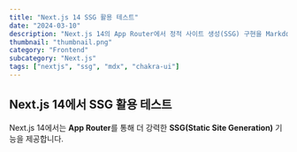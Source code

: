 ```yaml
---
title: "Next.js 14 SSG 활용 테스트"
date: "2024-03-10"
description: "Next.js 14의 App Router에서 정적 사이트 생성(SSG) 구현을 MarkdownRenderer를 활용해 테스트합니다."
thumbnail: "thumbnail.png"
category: "Frontend"
subcategory: "Next.js"
tags: ["nextjs", "ssg", "mdx", "chakra-ui"]
---
```


## Next.js 14에서 SSG 활용 테스트

Next.js 14에서는 **App Router**를 통해 더 강력한 **SSG(Static Site Generation)** 기능을 제공합니다.
